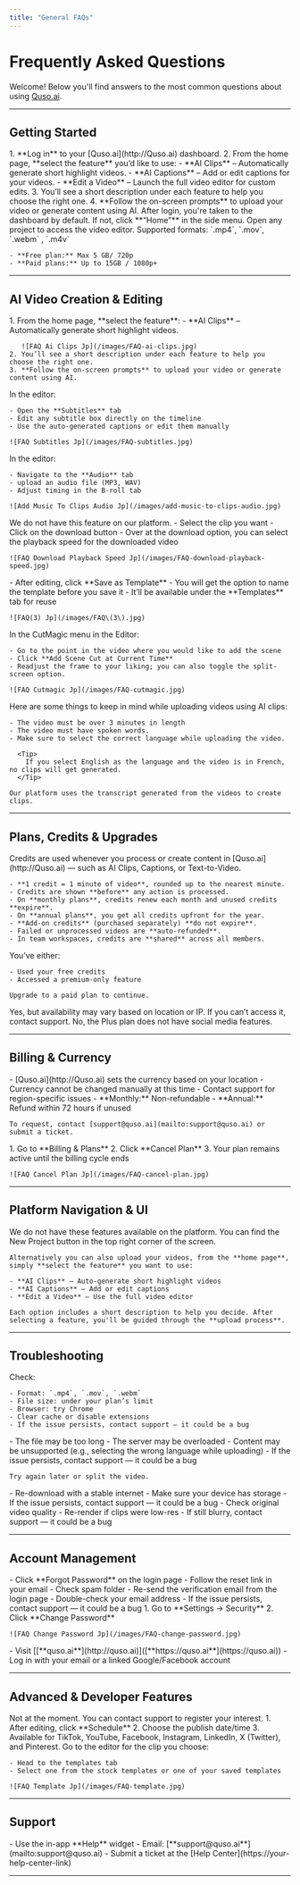 ```yaml
---
title: "General FAQs"
---
```


# Frequently Asked Questions

Welcome! Below you'll find answers to the most common questions about using [Quso.ai](http://Quso.ai).

---

## Getting Started

<AccordionGroup>
  <Accordion title="To start a new project/ upload a video on Quso.ai:" icon="sparkles">
    1. **Log in** to your [Quso.ai](http://Quso.ai) dashboard.
    2. From the home page, **select the feature** you’d like to use:
       - **AI Clips** – Automatically generate short highlight videos.
       - **AI Captions** – Add or edit captions for your videos.
       - **Edit a Video** – Launch the full video editor for custom edits.
    3. You’ll see a short description under each feature to help you choose the right one.
    4. **Follow the on-screen prompts** to upload your video or generate content using AI.
  </Accordion>
  <Accordion title="Where is my dashboard and the video editing platform?" icon="sparkles">
    After login, you're taken to the dashboard by default. If not, click **“Home”** in the side menu. Open any project to access the video editor.
  </Accordion>
  <Accordion title="What are the supported video formats and size limits for upload?" icon="sparkles">
    Supported formats: `.mp4`, `.mov`, `.webm` , `.m4v`

    - **Free plan:** Max 5 GB/ 720p
    - **Paid plans:** Up to 15GB / 1080p+
  </Accordion>
</AccordionGroup>

---

## AI Video Creation & Editing

<AccordionGroup>
  <Accordion title="How do I generate AI clips or highlights from my long video?" icon="sparkles">
    1. From the home page, **select the feature**:
       - **AI Clips** – Automatically generate short highlight videos.

       ![FAQ Ai Clips Jp](/images/FAQ-ai-clips.jpg)
    2. You’ll see a short description under each feature to help you choose the right one.
    3. **Follow the on-screen prompts** to upload your video or generate content using AI.
  </Accordion>
  <Accordion title="How do I add or edit subtitles and captions on my video?" icon="sparkles">
    In the editor:

    - Open the **Subtitles** tab
    - Edit any subtitle box directly on the timeline
    - Use the auto-generated captions or edit them manually

    ![FAQ Subtitles Jp](/images/FAQ-subtitles.jpg)
  </Accordion>
  <Accordion title="How do I  background audio?" icon="sparkles">
    In the editor:

    - Navigate to the **Audio** tab
    - upload an audio file (MP3, WAV)
    - Adjust timing in the B-roll tab

    ![Add Music To Clips Audio Jp](/images/add-music-to-clips-audio.jpg)
  </Accordion>
  <Accordion title="How do I rotate or flip a video clip?" icon="sparkles">
    We do not have this feature on our platform.
  </Accordion>
  <Accordion title="How can I change the speed of a video or clip?" icon="sparkles">
    - Select the clip you want
    - Click on the download button
    - Over at the download option, you can select the playback speed for the downloaded video

    ![FAQ Download Playback Speed Jp](/images/FAQ-download-playback-speed.jpg)
  </Accordion>
  <Accordion title="How do I save a custom template or preset?" icon="sparkles">
    - After editing, click **Save as Template**
    - You will get the option to name the template before you save it
    - It’ll be available under the **Templates** tab for reuse

    ![FAQ(3) Jp](/images/FAQ\(3\).jpg)
  </Accordion>
  <Accordion title="How do I add new scene cuts in CutMagic?" icon="sparkles">
    In the CutMagic menu in the Editor:

    - Go to the point in the video where you would like to add the scene
    - Click **Add Scene Cut at Current Time**
    - Readjust the frame to your liking; you can also toggle the split-screen option.

    ![FAQ Cutmagic Jp](/images/FAQ-cutmagic.jpg)
  </Accordion>
  <Accordion title="Why are no clips being generated from the uploaded video?" icon="sparkles">
    Here are some things to keep in mind while uploading videos using AI clips:

    - The video must be over 3 minutes in length
    - The video must have spoken words.
    - Make sure to select the correct language while uploading the video. 

      <Tip>
        If you select English as the language and the video is in French, no clips will get generated.
      </Tip>

    Our platform uses the transcript generated from the videos to create clips.
  </Accordion>
</AccordionGroup>

---

## Plans, Credits & Upgrades

<AccordionGroup>
  <Accordion title="How do credits work in Quso.ai?" icon="sparkles">
    Credits are used whenever you process or create content in [Quso.ai](http://Quso.ai) — such as AI Clips, Captions, or Text-to-Video.

    - **1 credit = 1 minute of video**, rounded up to the nearest minute.
    - Credits are shown **before** any action is processed.
    - On **monthly plans**, credits renew each month and unused credits **expire**.
    - On **annual plans**, you get all credits upfront for the year.
    - **Add-on credits** (purchased separately) **do not expire**.
    - Failed or unprocessed videos are **auto-refunded**.
    - In team workspaces, credits are **shared** across all members.
  </Accordion>
  <Accordion title="What does the “Upgrade” message mean?" icon="sparkles">
    You’ve either:

    - Used your free credits
    - Accessed a premium-only feature

    Upgrade to a paid plan to continue.
  </Accordion>
  <Accordion title="Is the free plan available in my country?" icon="sparkles">
    Yes, but availability may vary based on location or IP. If you can’t access it, contact support.
  </Accordion>
  <Accordion title="Will the Plus plan allow me to upload directly to YouTube?" icon="sparkles">
    No, the Plus plan does not have social media features.
  </Accordion>
</AccordionGroup>

---

## Billing & Currency

<AccordionGroup>
  <Accordion title="How do I change the billing currency?" icon="sparkles">
    - [Quso.ai](http://Quso.ai) sets the currency based on your location
    - Currency cannot be changed manually at this time
    - Contact support for region-specific issues
  </Accordion>
  <Accordion title="What is Quso.ai’s refund policy?" icon="sparkles">
    - **Monthly:** Non-refundable
    - **Annual:** Refund within 72 hours if unused

    To request, contact [support@quso.ai](mailto:support@quso.ai) or submit a ticket.
  </Accordion>
  <Accordion title="How do I cancel my subscription?" icon="sparkles">
    1. Go to **Billing & Plans**
    2. Click **Cancel Plan**
    3. Your plan remains active until the billing cycle ends

    ![FAQ Cancel Plan Jp](/images/FAQ-cancel-plan.jpg)
  </Accordion>
</AccordionGroup>

---

## Platform Navigation & UI

<AccordionGroup>
  <Accordion title="Where do I find tools like rotation or the properties panel?" icon="sparkles">
    We do not have these features available on the platform.
  </Accordion>
  <Accordion title="Where is the upload button?" icon="sparkles">
    You can find the New Project button in the top right corner of the screen.

    Alternatively you can also upload your videos, from the **home page**, simply **select the feature** you want to use:

    - **AI Clips** – Auto-generate short highlight videos
    - **AI Captions** – Add or edit captions
    - **Edit a Video** – Use the full video editor

    Each option includes a short description to help you decide. After selecting a feature, you'll be guided through the **upload process**.
  </Accordion>
</AccordionGroup>

---

## Troubleshooting

<AccordionGroup>
  <Accordion title="Why can’t I upload my video?" icon="sparkles">
    Check:

    - Format: `.mp4`, `.mov`, `.webm`
    - File size: under your plan’s limit
    - Browser: try Chrome
    - Clear cache or disable extensions
    - If the issue persists, contact support — it could be a bug
  </Accordion>
  <Accordion title="Why did my video processing fail?" icon="sparkles">
    - The file may be too long
    - The server may be overloaded
    - Content may be unsupported (e.g., selecting the wrong language while uploading)
    - If the issue persists, contact support — it could be a bug

    Try again later or split the video.
  </Accordion>
  <Accordion title="Why can’t I download or play my video?" icon="sparkles">
    - Re-download with a stable internet
    - Make sure your device has storage
    - If the issue persists, contact support — it could be a bug
  </Accordion>
  <Accordion title="Why is my video blurry even at 1080p?" icon="sparkles">
    - Check original video quality
    - Re-render if clips were low-res
    - If still blurry, contact support — it could be a bug
  </Accordion>
</AccordionGroup>

---

## Account Management

<AccordionGroup>
  <Accordion title=" I forgot my password. What should I do?" icon="sparkles">
    - Click **Forgot Password** on the login page
    - Follow the reset link in your email
  </Accordion>
  <Accordion title=" I didn’t receive a verification email" icon="sparkles">
    - Check spam folder
    - Re-send the verification email from the login page
    - Double-check your email address
    - If the issue persists, contact support — it could be a bug
  </Accordion>
  <Accordion title="How do I change my password?" icon="sparkles">
    1. Go to **Settings → Security**
    2. Click **Change Password**

    ![FAQ Change Password Jp](/images/FAQ-change-password.jpg)
  </Accordion>
  <Accordion title="How do I log in to my Quso.ai account?" icon="sparkles">
    - Visit [[**quso.ai**](http://quso.ai)]([**https://quso.ai**](https://quso.ai))
    - Log in with your email or a linked Google/Facebook account
  </Accordion>
</AccordionGroup>

---

## Advanced & Developer Features

<AccordionGroup>
  <Accordion title="Does Quso.ai offer an API?" icon="sparkles">
    Not at the moment. You can contact support to register your interest.
  </Accordion>
  <Accordion title="How do I schedule posts or videos?" icon="sparkles">
    1. After editing, click **Schedule**
    2. Choose the publish date/time
    3. Available for TikTok, YouTube, Facebook, Instagram, LinkedIn, X (Twitter), and Pinterest.
  </Accordion>
  <Accordion title="How do I use templates and presets?" icon="sparkles">
    Go to the editor for the clip you choose:

    - Head to the templates tab
    - Select one from the stock templates or one of your saved templates

    ![FAQ Template Jp](/images/FAQ-template.jpg)
  </Accordion>
</AccordionGroup>

---

## Support

<Accordion title="How do I contact Quso.ai support?" icon="sparkles">
  - Use the in-app **Help** widget
  - Email: [**support@quso.ai**](mailto:support@quso.ai)
  - Submit a ticket at the [Help Center](https://your-help-center-link)
</Accordion>

---
